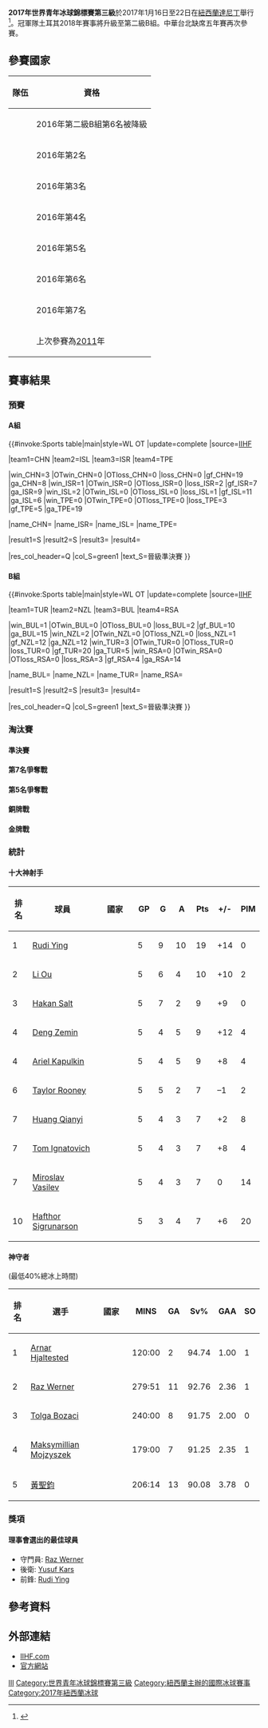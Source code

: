 {{Main article|2017年世界青年冰球錦標賽}}
{{Infobox International Ice Hockey Competition
| tourney_name =世界U20冰球錦標賽<br>第三級
| year = 2017
| image = <!-- 檔案不存在 2017 World Junior Ice Hockey Championships – Division III.png ，可從英文維基百科取得 -->
| size = 130
| caption = 
| country = 紐西蘭
| dates = 2017年1月16日至22日
| num_teams = 8
| venues = 1
| cities = 1
| games  = 20
| goals  = 148
| attendance = 3105
| scoring_leader = {{flagicon|CHN}} [[英如鏑|英如鏑]]
| points = 19 
| prevseason = [[2016年世界青年冰球錦標賽第三級|2016]]
| nextseason = [[2018年世界青年冰球錦標賽第三級|2018]]
}}

''' 2017年世界青年冰球錦標賽第三級'''於2017年1月16日至22日在[[紐西蘭|紐西蘭]][[達尼丁|達尼丁]]舉行<ref>{{Cite web |url=http://www.iihf.com/competition/596/statistics/ |title=Tournament statistics |accessdate=2017-03-12 |archive-date=2017-01-11 |archive-url=https://web.archive.org/web/20170111093749/http://www.iihf.com/competition/596/statistics/ |dead-url=no }}</ref>。冠軍隊土耳其2018年賽事將升級至第二級B組。中華台北缺席五年賽再次參賽。

==參賽國家==
{| class="wikitable"
|-
! 隊伍
! 資格
|-
|{{ihj|CHN}}
|2016年第二級B組第6名被降級
|-
|{{ihj|BUL}}
|2016年第2名
|-
|{{ihj|NZL}}
|2016年第3名
|-
|{{ihj|ISR}}
|2016年第4名
|-
|{{ihj|ISL}}
|2016年第5名
|-
|{{ihj|TUR}}
|2016年第6名
|-
|{{ihj|RSA}}
|2016年第7名
|-
|{{ihj|TPE}}
|上次參賽為[[2011年世界青年冰球錦標賽第三級|2011]]年
|}

== 賽事結果==

=== 預賽 ===

====A組====
{{#invoke:Sports table|main|style=WL OT
|update=complete
|source=[http://stats.iihf.com/Hydra/596/IHM596300_76_13_0.pdf IIHF]

|team1=CHN |team2=ISL |team3=ISR |team4=TPE

|win_CHN=3 |OTwin_CHN=0 |OTloss_CHN=0 |loss_CHN=0 |gf_CHN=19 |ga_CHN=8 
|win_ISR=1 |OTwin_ISR=0 |OTloss_ISR=0 |loss_ISR=2 |gf_ISR=7 |ga_ISR=9  
|win_ISL=2 |OTwin_ISL=0 |OTloss_ISL=0 |loss_ISL=1 |gf_ISL=11 |ga_ISL=6 
|win_TPE=0 |OTwin_TPE=0 |OTloss_TPE=0 |loss_TPE=3 |gf_TPE=5 |ga_TPE=19 

|name_CHN={{ihj|CHN}}
|name_ISR={{ihj|ISR}}
|name_ISL={{ihj|ISL}}
|name_TPE={{ihj|TPE}}

<!--Update team qualifications here (defined below)-->
|result1=S |result2=S |result3= |result4=

|res_col_header=Q
|col_S=green1  |text_S=晉級準決賽
}}
{{hockeybox2
| date        = 2017年1月16日
| time        = 10:00
| bg          = #eeffff
| team1       = '''{{ihj-rt|CHN}}'''
| team2       = {{ihj|TPE}}
| score       = 9–3
| periods     = (5–2, 3–0, 1–1)
| reference   = http://stats.iihf.com/Hydra/596/IHM596A03_74_4_0.pdf
| goalie1     = [[Ren_Mingwei|Ren Mingwei]]
| goalie2     = [[何韋志|何韋志]]<br>[[黃聖鈞|黃聖鈞]]
| progression = 1–0 / 1–1 / 2–1 / 3–1 / 4–1 / 5–1 / 5–2 / 6–2 / 7–2 / 8–2 / 8–3 / 9–3
| goals1      = [[Rudi_Ying|Ying]] – 02:11 / [[Ma_Xiaoyu|Ma]] ([[Huang_Qianyi|Huang]]) – 08:19 / Ying ([[Li_Ou|Li]]) – 13:21 / Li – 15:03 / Huang ([[Zuo_Runcheng|Zuo]]) (SH) – 17:55 / [[Deng_Zemin|Deng]] (Li, Ying) (PP) – 21:07 / Deng (SH) – 27:13 / Ying (Li) – 37:51 / Li (Ying) (SH) – 52:30
| goals2      = 02:11 – [[游松穎|游松穎]] / 18:24 – [[江維|江維]] ([[張宸崴|張宸崴]]) / 50:17 – 張宸崴 (PP) 
| official    = {{flagicon|RUS}} Sergey Morozov
| linesman    = {{flagicon|JPN}} Jinya Chiba
| linesman2   = {{flagicon|FRA}} Frederic Peuriere
| stadium     = [[達尼丁冰球場|達尼丁冰球場]]
| attendance  = 100
| penalties1  = 16
| penalties2  = 4
| shots1      = 53
| shots2      = 17
}}
{{hockeybox2
| date        = 2017年1月16日
| time        = 17:00
| team1       = {{ihj-rt|ISR}}
| team2       = '''{{ihj|ISL}}'''
| score       = 0–3
| periods     = (0–1, 0–2, 0–0)
| reference   = http://stats.iihf.com/Hydra/596/IHM596A02_74_5_0.pdf
| goalie1     = [[Raz_Werner|Raz Werner]] 
| goalie2     = [[Maksymilian_Mojzyszek|Maksymilian Mojzyszek]]
| progression = 0–1 / 0–2 / 0–3
| goals1      = 
| goals2      = 05:48 – [[Hjalti_Johannsson|Johannsson]] ([[Jon_Oskarsson|Oskarsson]], [[Stymir_Maack|Maack]]) / 31:38 – [[Hafthor_Sigrunarson|Sigrunarson]] ([[Elvar_Olafsson|Olafsson]], [[Edmunds_Induss|Induss]]) (PP) / 31:44 – [[Axel_Orongan|Orongan]] ([[Kritjan_Kristinsson|Kristinsson]], [[Heidar_Kristveigarson|Kristveigarson]])
| official    = {{flagicon|SUI}} Michael Weber
| linesman    = {{flagicon|NZL}} Aaron Clough
| linesman2   = {{flagicon|JPN}} Naoki Sawayama
| stadium     = [[達尼丁冰球場|達尼丁冰球場]]
| attendance  = 100
| penalties1  = 8
| penalties2  = 8
| shots1      = 18
| shots2      = 33
}}
{{hockeybox2
| date        = 2017年1月17日
| time        = 10:00
| bg          = #eeffff
| team1       = '''{{ihj-rt|ISR}}'''
| team2       = {{ihj|TPE}}
| score       = 3–0
| periods     = (0–0, 2–0, 1–0)
| reference   = http://stats.iihf.com/Hydra/596/IHM596A05_74_3_0.pdf
| goalie1     = [[Raz_Werner|Raz Werner]]
| goalie2     = [[黃聖鈞|黃聖鈞]]
| progression = 1–0 / 2–0 / 3–0
| goals1      = [[Daniel_Merkulov|Merkulov]] ([[Tomer_Aharonovich|Aharonovich]], [[Itay_Mostovoy|Mostovoy]]) – 27:58 / [[Daniel_Levin_(ice_hockey)|Levin]] ([[Yuval_Halpert|Halpert]], [[Tom_Ignatovich|Ignatovich]]) – 36:00 / [[Ariel_Kapulkin|Kapulkin]] (PP) – 46:47
| goals2      = 
| official    = {{flagicon|RUS}} Sergey Morozov
| linesman    = {{flagicon|GBR}} Oliver Finch
| linesman2   = {{flagicon|KOR}} Park Jae-hyung
| stadium     = [[達尼丁冰球場|達尼丁冰球場]]
| attendance  = 100
| penalties1  = 6
| penalties2  = 6
| shots1      = 37
| shots2      = 26
}}
{{hockeybox2
| date        = 2017年1月17日
| time        = 17:00
| team1       = {{ihj-rt|ISL}}
| team2       = '''{{ihj|CHN}}'''
| score       = 1–4
| periods     = (1–1, 0–0, 0–3)
| reference   = http://stats.iihf.com/Hydra/596/IHM596A07_74_3_0.pdf
| goalie1     = [[Maksymillian_Mojzyszek|Maksymillian Mojzyszek]]<br>[[Arnar_Hjaltested|Arnar Hjaltested]]
| goalie2     = [[Ren_Mingwei|Ren Mingwei]]
| progression = 1–0 / 1–1 / 1–2 / 1–3 / 1–4
| goals1      = [[Edmunds_Induss|Induss]] ([[Jon_Arnason_(ice_hockey)|J. Arnason]]) (PP) – 04:48
| goals2      = 16:34 – [[Gao_Yinfeng|Gao]] ([[Rudi_Ying|Ying]]) / 42:55 – [[Li_Ou|Li]] (Ying, [[Huang_Qianyi|Huang]]) / 58:52 – Ying (Huang) (PP) / 59:12 – Li ([[Deng_Zemin|Deng]], Ying)
| official    = {{flagicon|USA}} Peter Tarnaris
| linesman    = {{flagicon|GBR}} Danny Beresford
| linesman2   = {{flagicon|AUS}} Fraser Ohlson
| stadium     = [[達尼丁冰球場|達尼丁冰球場]]
| attendance  = 100
| penalties1  = 18
| penalties2  = 18
| shots1      = 28
| shots2      = 35
}}
{{hockeybox2
| date        = 2017年1月19日
| time        = 10:00
| bg          = #eeffff
| team1       = {{ihj-rt|TPE}}
| team2       = '''{{ihj|ISL}}'''
| score       = 2–7
| periods     = (0–2, 1–5, 1–0)
| reference   = http://stats.iihf.com/Hydra/596/IHM596A09_74_3_0.pdf
| goalie1     = [[黃聖鈞|黃聖鈞]] – Out 27:17 <br/> [[何韋志|何韋志]] – In 27:17
| goalie2     = [[Arnar_Hjaltested|Arnar Hjaltested]]
| progression = 0–1 / 0–2 / 0–3 / 0–4 / 0–5 / 0–6 / 1–6 / 1–7 / 2–7 
| goals1      = [[黃柏瑞|黃柏瑞]] ([[湯以丞|湯以丞]], [[潘怡誠|潘怡誠]]) - 34:04 / [[許少泓|許少泓]] (潘怡誠, 黃柏瑞) – 58:03
| goals2      = 03:37 – [[Edmunds_Induss|Induss]] ([[Jon_Arnason_(ice_hockey)|J. Arnason]], [[Vignir_Arason|V. Arason]]) (SH) / 12:36 – J. Arnason ([[Elvar_Olafsson|Olafsson]], [[Hafthor_Sigrunarson|Sigrunarson]]) / 20:43 – Induss (Sigrunarson, Olafsson) / 24:51 – Olafsson (Sigrunarson, [[Sigurdur_Thorsteinsson_(ice_hockey)|Thorsteinsson]]) / 27:17 – [[Styrmir_Maack|Maack]] ([[Gabriel_Gunnlaugsson|Gunnlaugsson]], [[Jon_Oskarsson|Oskarsson]] / 28:25 – Sigrunarson (Induss, Olafsson) / 38:21 – [[Heidar_Kristveigarson|Kristveigarson]] ([[Axel_Orongan|A. Orongan]]) (PP)
| official    = {{flagicon|SUI}} Michael Weber
| linesman    = {{flagicon|JPN}} Jinya Chiba
| linesman2   = {{flagicon|FRA}} Frederic Peuriere
| stadium     = [[達尼丁冰球場|達尼丁冰球場]]
| attendance  = 100
| penalties1  = 14
| penalties2  = 14
| shots1      = 18
| shots2      = 60
}}
{{hockeybox2
| date        = 2017年1月19日
| time        = 17:00
| team1       = '''{{ihj-rt|CHN}}'''
| team2       = {{ihj|ISR}}
| score       = 6–4
| periods     = (3–1, 1–1, 2–2)
| reference   = http://stats.iihf.com/Hydra/596/IHM596A11_74_3_0.pdf
| goalie1     = [[Ren_Mingwei|Ren Mingwei]]<br>[[Wang_Yupeng|Wang Yupeng]]
| goalie2     = [[Raz_Werner|Raz Werner]]
| progression = 0–1 / 1–1 / 2–1 / 3–1 / 4–1 / 4–2 / 5–2 / 6–2 / 6–3 / 6–4
| goals1      = [[Guo_Jianing|Guo J.]] ([[Zuo_Runcheng|Zuo]], [[Gao_Yinfeng|Gao]]) – 07:50 / [[Huang_Qianyi|Huang]] ([[Wang_Chuxiong|Wang C.]], Guo J.) (PP) – 09:43 / [[Zhang_Pengfei|Zhang]] ([[Wu_Hao_(ice_hockey)|Wu]], [[Deng_Zemin|Deng]]) (PP) – 15:36 / Wu ([[Xie_Hongru|Xie]], [[Ma_Xiaoyu|Ma]]) – 24:34 / Huang (Zuo, Guo J.) (PP) – 48:23 / [[Rudi_Ying|Ying]] (Zhang, Deng) – 54:48
| goals2      = 07:40 – [[Mark_Revniaga|Revniaga]] / 29:11 – [[Gur_Sever|Sever]] ([[Dan_Hoffman_(ice_hockey)|Hoffman]]) (PP) / 56:48 – [[Tom_Ignatovich|Ignatovich]] ([[Ariel_Kapulkin|Kapulkin]]) / 59:45 – Ignatovich (Kapulkin, Hoffman)
| official    = {{flagicon|NZL}} Peter Haxell
| linesman    = {{flagicon|FIN}} Lauri Nikulainen
| linesman2   = {{flagicon|JPN}} Naoki Sawayama
| stadium     = [[達尼丁冰球場|達尼丁冰球場]]
| attendance  = 100
| penalties1  = 10
| penalties2  = 10
| shots1      = 47
| shots2      = 20
}}

====B組====
{{#invoke:Sports table|main|style=WL OT
|update=complete
|source=[http://stats.iihf.com/Hydra/596/IHM596300_76_13_0.pdf IIHF]

|team1=TUR |team2=NZL |team3=BUL |team4=RSA

|win_BUL=1 |OTwin_BUL=0 |OTloss_BUL=0 |loss_BUL=2 |gf_BUL=10 |ga_BUL=15 
|win_NZL=2 |OTwin_NZL=0 |OTloss_NZL=0 |loss_NZL=1 |gf_NZL=12 |ga_NZL=12 
|win_TUR=3 |OTwin_TUR=0 |OTloss_TUR=0 |loss_TUR=0 |gf_TUR=20 |ga_TUR=5 
|win_RSA=0 |OTwin_RSA=0 |OTloss_RSA=0 |loss_RSA=3 |gf_RSA=4 |ga_RSA=14 

|name_BUL={{ihj|BUL}}
|name_NZL={{ihj|NZL}}
|name_TUR={{ihj|TUR}}
|name_RSA={{ihj|RSA}}

<!--Update team qualifications here (defined below)-->
|result1=S |result2=S |result3= |result4=

|res_col_header=Q
|col_S=green1  |text_S=晉級準決賽
}}
{{hockeybox2
| date        = 2017年1月16日
| time        = 13:30
| bg          = #eeffff
| team1       = '''{{ihj-rt|BUL}}'''
| team2       = {{ihj|RSA}}
| score       = 5–2
| periods     = (2–1, 1–1, 2–0)
| reference   = http://stats.iihf.com/Hydra/596/IHM596B01_74_3_0.pdf
| goalie1     = [[Dimitar_Dimitrov_(ice_hockey)|Dimitar Dimitrov]]
| goalie2     = [[Aslam_Khan_(ice_hockey)|Aslam Khan]]
| progression = 1–0 / 2–0 / 2–1 / 2–2 / 3–2 / 4–2 / 5–2
| goals1      = [[Kaolyan_Vachkov|Vachkov]] ([[Miroslav_Vasilev|M. Vasilev]]) – 01:02 / M. Vasilev (Vachkov) – 03:47 / [[Daniel_Dilkov|Dilkov]] ([[Tomislav_Georgiev|T. Georgiev]], M. Vasilev) (PP) – 31:15 / M. Vasilev (T. Georgiev) – 53:44 / [[Georgi_Blagoev|Blagoev]] ([[Atanas_Genkov|Genkov]]) (SH,ENG) – 58:47
| goals2      = 15:16 – [[Aidan_Beukes|Beukes]] ([[John_Venter|Venter]]) (PP2) / 29:46 – [[Matthew_Ruthven|Ruthven]] ([[Gareth_Bremner|Bremner]], [[Dylan_Compton|Compton]])
| official    = {{flagicon|JPN}} Shingo Ikegami
| linesman    = {{flagicon|GBR}} Oliver Finch
| linesman2   = {{flagicon|KOR}} Park Jae-hyung
| stadium     = [[達尼丁冰球場|達尼丁冰球場]]
| attendance  = 100
| penalties1  = 14
| penalties2  = 18
| shots1      = 37
| shots2      = 23
}}
{{hockeybox2
| date        = 2017年1月16日
| time        = 20:30
| team1       = {{ihj-rt|NZL}}
| team2       = '''{{ihj|TUR}}'''
| score       = 4–6
| periods     = (1–3, 1–2, 2–1)
| reference   = http://stats.iihf.com/Hydra/596/IHM596B04_74_3_0.pdf
| goalie1     = [[James_Moore_(ice_hockey)|James Moore]] (out 07:50) <br/> [[Taylor_Goodall|Taylor Goodall]] (in 07:50)
| goalie2     = [[Tolga_Bozaci|Tolga Bozaci]]
| progression = 0–1 / 0–2 / 0–3 / 1–3 / 2–3 / 2–4 / 2–5 / 2–6 / 3–6 / 4–6
| goals1      = [[Taylor_Rooney|Rooney]] ([[Shaun_Brown_(ice_hockey)|S. Brown]], [[Robin_Vortanov|Vortanov]]) - 19:25 / Vortanov ([[Benjamin_Harford|Harford]]) - 20:34 / Harford - 48:37 / Vortanov (Rooney, S. Brown) - 54:25
| goals2      = 02:18 - [[Hakan_Salt|H. Salt]] ([[Ferhat_Bakal_(ice_hockey)|Bakal]]) (SH) / 05:42 - H. Salt (Bakal) (PP) / 07:50 - [[Sait_Bingol|Bingol]] ([[Emrah_Savas|Savas]]) / 34:26 [[Fatih_Taygar|Taygar]] ([[Yusuf_Kars|Y. Kars]]) / 37:04 - H. Salt (Savas) / 46:59 - H. Salt (Bakal, Y. Kars)(PP) /
| official    = {{flagicon|USA}} Peter Tarnaris
| linesman    = {{flagicon|FIN}} Lauri Nikulainen
| linesman2   = {{flagicon|AUS}} Fraser Ohlson
| stadium     = [[達尼丁冰球場|達尼丁冰球場]]
| attendance  = 200
| penalties1  = 8
| penalties2  = 4
| shots1      = 13
| shots2      = 21
}}
{{hockeybox2
| date        = 2017年1月17日
| time        = 13:30
| bg          = #eeffff
| team1       = '''{{ihj-rt|TUR}}'''
| team2       = {{ihj|BUL}}
| score       = 8–1
| periods     = (2–0, 2–0, 4–1)
| reference   = http://stats.iihf.com/Hydra/596/IHM596B06_74_5_0.pdf
| goalie1     = [[Tolga_Bozaci|Tolga Bozaci]]
| goalie2     = [[Dimitar_Dimitrov_(ice_hockey)|Dimitar Dimitrov]]
| progression = 1–0 / 2–0 / 3–0 / 4–0 / 5–0 / 6–0 / 7–0 / 7–1 / 8–1 
| goals1      = [[Sefa_Kavaz|Kavaz]] ([[Emrah_Savas|Savas]], [[Sait_Bingol|Bingol]]) – 15:26 / Bingol (Kavaz, [[Fatih_Faner|Faner]]) (PP) – 18:23 / [[Ferhat_Bakal|Bakal]] (SH) – 24:52 / [[Hakan_Salt|H. Salt]] ([[Fatih_Taygar|Taygar]], Bakal) – 36:18 / Kavaz ([[Kaan_Salt|K. Salt]]) (PP) – 50:18 / [[Yusuf_Kars|Y. Kars]] (Savas) (PP) – 50:34 / Bingol ([[Huseyin_Secer|H. Secer]], H. Salt) – 52:10 / Kavaz (PP) – 58:39
| goals2      = 55:30 – [[Ivelin_Ivanov_(ice_hockey)|Ivanov]] ([[Ivaylo_Gerogiev|I. Gerogiev]])
| official    = {{flagicon|NZL}} Peter Haxell
| linesman    = {{flagicon|NZL}} Aaron Clough
| linesman2   = {{flagicon|JPN}} Naoki Sawayama
| stadium     = [[達尼丁冰球場|達尼丁冰球場]]
| attendance  = 100
| penalties1  = 12
| penalties2  = 20
| shots1      = 54
| shots2      = 18
}}
{{hockeybox2
| date        = 2017年1月17日
| time        = 20:30
| team1       = '''{{ihj-rt|NZL}}'''
| team2       = {{ihj|RSA}}
| score       = 3–2
| periods     = (2–2, 0–0, 1–0)
| reference   = http://stats.iihf.com/Hydra/596/IHM596B08_74_3_0.pdf
| goalie1     = [[Tyler_Goodall|Tyler Goodall]]
| goalie2     = [[Ryan_Boyd|Ryan Boyd]]
| progression = 1–0 / 2–0 / 2–1 / 2–2 / 3–2
| goals1      = [[Robin_Vortanov|Vortanov]] – 00:52 / [[Taylor_Rooney|Rooney]] ([[Shaun_Brown_(ice_hockey)|S. Brown]]) – 05:44 / Vortanov ([[Logan_Fraser|Fraser]]) – 56:12
| goals2      = 13:55 – [[Luke_Vivier|L. Vivier]] ([[Dylan_Compton|Compton]], [[Gareth_Bremner|Bremner]]) / 15:05 – [[Marinus_de_Jager|De Jager]] ([[Jean-Paul_Britz|Britz]], [[Mikhail_Patrick|Patrick]]) 
| official    = {{flagicon|SUI}} Michael Weber
| linesman    = {{flagicon|JPN}} Jinya Chiba
| linesman2   = {{flagicon|FRA}} Frederic Peuriere
| stadium     = [[達尼丁冰球場|達尼丁冰球場]]
| attendance  = 200
| penalties1  = 8
| penalties2  = 31
| shots1      = 41
| shots2      = 19
}}
{{hockeybox2
| date        = 2017年1月19日
| time        = 13:30
| bg          = #eeffff 
| team1       = {{ihj-rt|RSA}}
| team2       = '''{{ihj|TUR}}'''
| score       = 0–6
| periods     = (0–1, 0–2, 0–3)
| reference   = http://stats.iihf.com/Hydra/596/IHM596B10_74_3_0.pdf
| goalie1     = [[Aslam_Khan_(ice_hockey)|Aslam Khan]]
| goalie2     = [[Muhammed_Karagul|Muhammed Karagul]]
| progression = 0–1 / 0–2 / 0–3 / 0–4 / 0–5 / 0–6
| goals1      = 
| goals2      = 07:05 – [[Emre_Secer|E. Secer]] / 27:55 – [[Omar_Kars|O. Kars]] ([[Yusuf_Kars|Y. Kars]]) / 31:19 – [[Sefa_Kavaz|Kavaz]] (Y. Kars) / 44:32 – [[Fatih_Faner|Faner]] ([[Huseyin_Secer|H. Secer]]) (PP) / 53:08 – O. Kars ([[Kaan_Salt|K. Salt]]) (PP) / 59L02 – [[Sait_Bingol|Bingol]] (O. Kars) 
| official    = {{flagicon|JPN}} Shingo Ikegami
| linesman    = {{flagicon|GBR}} Oliver Finch
| linesman2   = {{flagicon|KOR}} Park Jae-hyung
| stadium     = [[達尼丁冰球場|達尼丁冰球場]]
| attendance  = 100
| penalties1  = 16
| penalties2  = 6
| shots1      = 10
| shots2      = 55
}}
{{hockeybox2
| date        = 2017年1月19日
| time        = 20:30
| team1       = {{ihj-rt|BUL}}
| team2       = '''{{ihj|NZL}}'''
| score       = 4–5
| periods     = (0–3, 3–0, 1–2) 
| reference   = http://stats.iihf.com/Hydra/596/IHM596B12_74_1_0.pdf
| goalie1     = [[Dimitar_Dimitrov_(ice_hockey)|Dimitar Dimitrov]]
| goalie2     = [[Taylor_Goodall|Taylor Goodall]]
| progression = 0–1 / 0–2 / 0–3 / 1–3 / 2–3 / 3–3 / 4–3 / 4–4 / 4–5
| goals1      = [[Daniel_Dilkov|Dilkov]] ([[Tomislav_Georgiev|T. Georgiev]]) (PP) – 20:55 / [[Yanaki_Gatchev|Gatchev]] ([[Atanas_Genkov|Genkov]]) (PP) – 24:52 / Gatchev (T. Georgiev) (PP) – 27:34 / [[Georgi_Blagoev|Blagoev]] (T. Georgiev) – 48:02
| goals2      = 03:29 – [[Taylor_Rooney|Rooney]] ([[Shaun_Brown_(ice_hockey)|S. Brown]]) / 13:01 – [[Alexander_Egan|Egan]] / 18:06 – Rooney (S. Brown) (PP2) / 56:50 – Rooney / 59:35 – [[Robin_Vortanov|Vortanov]] (S. Brown) (PP2) 
| official    = {{flagicon|RUS}} Sergey Morozov
| linesman    = {{flagicon|GBR}} Danny Beresford
| linesman2   = {{flagicon|AUS}} Fraser Ohlson
| stadium     = [[達尼丁冰球場|達尼丁冰球場]]
| attendance  = 230
| penalties1  = 67
| penalties2  = 34
| shots1      = 26
| shots2      = 46
}}

===淘汰賽===
{{4TeamBracket-with 3rd
| RD1=準決賽
| RD2=第5名爭奪戰
| RD3=第7名爭奪戰
| RD1-seed1=A3
| RD1-team1='''{{ihj|ISR}}'''
| RD1-score1='''9'''
| RD1-seed2=B4
| RD1-team2={{ihj|RSA}}
| RD1-score2=0
| RD1-seed3=B3
| RD1-team3='''{{ihj|BUL}}'''
| RD1-score3='''6'''
| RD1-seed4=A4
| RD1-team4={{ihj|TPE}}
| RD1-score4=1
| RD2-seed1=A3
| RD2-team1='''{{ihj|ISR}}'''
| RD2-score1='''3'''
| RD2-seed2=B3
| RD2-team2={{ihj|BUL}}
| RD2-score2=2
| RD3-seed1=B4
| RD3-team1={{ihj|RSA}}
| RD3-score1=1
| RD3-seed2=A4
| RD3-team2='''{{ihj|TPE}}'''
| RD3-score2='''7'''
}}

{{4TeamBracket-with 3rd
| RD1=準決賽
| RD2=決賽
| RD1-seed1=A1
| RD1-team1='''{{ihj|CHN}}'''
| RD1-score1='''11'''
| RD1-seed2=B2
| RD1-team2={{ihj|NZL}}
| RD1-score2=2
| RD1-seed3=B1
| RD1-team3='''{{ihj|TUR}}'''
| RD1-score3='''3'''
| RD1-seed4=A2
| RD1-team4={{ihj|ISL}}
| RD1-score4=2
| RD2-seed1=B1
| RD2-team1='''{{ihj|TUR}}'''
| RD2-score1='''2'''
| RD2-seed2=A1
| RD2-team2={{ihj|CHN}}
| RD2-score2=1
| RD3-seed1=A2
| RD3-team1='''{{ihj|ISL}}'''
| RD3-score1=10
| RD3-seed2=B2
| RD3-team2={{ihj|NZL}}
| RD3-score2=0
}}

==== 準決賽 ====

{{hockeybox2
| date        = 2017年1月21日
| time        = 10:00
| bg          = #eeffff
| team1       = '''{{ihj-rt|ISR}}'''
| team2       = {{ihj|RSA}}
| score       = 9–0
| periods     = (0–0, 5–0, 4–0)
| reference   = http://stats.iihf.com/Hydra/596/IHM596213_74_3_0.pdf
| goalie1     = [[Raz_Werner|Raz Werner]]<br>[[Yoav_Regev|Yoav Regev]]
| goalie2     = [[Ryan_Boyd|Ryan Boyd]]<br>[[Aslam_Khan_(ice_hockey)|Aslam Khan]]
| progression = 1–0 / 2–0 / 3–0 / 4–0 / 5–0 / 6–0 / 7–0 / 8–0 / 9–0 
| goals1      = [[Ariel_Kapulkin|Kapulkin]] ([[Tom_Ignatovich|Ignatovich]], [[Dan_Hoffman_(ice_hockey)|Hoffman]]) – 20:37 / [[Gur_Sever|Sever]] ([[Marom_Avraham|Avraham]], [[Mark_Revniaga|Revniaga]]) – 24:00 / Ignatovich (Kapulkin, [[Daniel_Merkulov|Merkulov]]) – 24:49 / [[Tomer_Aharonovich|Aharonovich]] (Avraham, [[Denis_Kozev|Kozev]]) (PP) – 31:04 / Kapulkin (Ignatovich, [[Ori_Kafri|Kafri]]) – 39:41 / Revniaga – 44:16 / [[Itay_Mostovoy|Mostovoy]] (Avraham, Sever) – 52:23 / [[Daniel_Levin_(ice_hockey)|Levin]] ([[Ben_Haver|Haver]], [[Yuval_Halpert|Halpert]]) – 56:36 / Revniaga (Kapulkin, Hoffman) (PP) – 59:48
| goals2      =
| official    = {{flagicon|NZL}} Peter Haxell
| linesman    = {{flagicon|JPN}} Jinya Chiba
| linesman2   = {{flagicon|GBR}} Oliver Finch
| stadium     = [[達尼丁冰球場|達尼丁冰球場]]
| attendance  = 100
| penalties1  = 8
| penalties2  = 6
| shots1      = 47
| shots2      = 13
}}
{{hockeybox2
| date        = 2017年1月21日
| time        = 13:30
| team1       = '''{{ihj-rt|BUL}}'''
| team2       = {{ihj|TPE}}
| score       = 6–1
| periods     = (3–0, 2–0, 1–1)
| reference   = http://stats.iihf.com/Hydra/596/IHM596214_74_3_0.pdf
| goalie1     = [[Dimitar_Dimitrov_(ice_hockey)|Dimitar Dimitrov]]
| goalie2     = [[He_Wei-chih|He Wei-chih]]<br>[[Huang_Sheng-chun|Huang Sheng-chun]]
| progression = 1–0 / 2–0 / 3–0 / 4–0 / 5–0 / 5–1 / 6–1
| goals1      = [[Miroslav_Vasilev|M. Vasilev]] ([[Kaloyan_Vachkov|Vachkov]], [[Yanaki_Gatchev|Gatchev]]) – 03:20 / M. Vasilev ([[Daniel_Dilkov|Dilkov]], [[Ivaylo_Georgiev_(ice_hockey)|I. Georgiev]]) – 05:09 / Dilkov (M. Vasilev, Gatchev) – 05:23 / Gatchev ([[Georgi_Blagoev|Blagoev]]) – 35:31 / I. Georgiev ([[Veselin_Dikov|Dikov]]) – 36:12 / Blagoev (Dikov) – 59:08
| goals2      = 48:14 – [[Pan_Yi-cheng|Pan]] ([[Chang_Chen-wei|Chang C.]])
| official    = {{flagicon|JPN}} Shingo Ikegami
| linesman    = {{flagicon|GBR}} Danny Beresford
| linesman2   = {{flagicon|AUS}} Fraser Ohlson
| stadium     = [[達尼丁冰球場|達尼丁冰球場]]
| attendance  = 100
| penalties1  = 16
| penalties2  = 4
| shots1      = 40
| shots2      = 36
}}
{{hockeybox2
| date        = 2017年1月21日
| time        = 17:00
| bg          = #eeffff
| team1       = '''{{ihj-rt|TUR}}'''
| team2       = {{ihj|ISL}}
| score       = 3–2
| periods     = (0–1, 0–1, 3–0)
| reference   = http://stats.iihf.com/Hydra/596/IHM596215_74_3_0.pdf
| goalie1     = [[Tolga_Bozaci|Tolga Bozaci]]
| goalie2     = [[Maksymilian_Mojzyszek|Maksymilian Mojzyszek]]
| progression = 0–1 / 0–2 / 1–2 / 2–2 / 3–2
| goals1      = [[Ferhat_Bakal|Bakal]] – 45:24 / [[Kaan_Salt|K. Salt]] ([[Emrah_Savas|Savas]], [[Yusuf_Kars|Y. Kars]]) (PP) – 54:55 / [[Fatih_Faner|Faner]] (K. Salt, Bakal) – 56:40
| goals2      = 11:42 – [[Hjalti_Johannsson|Johannsson]] (SH) / 39:25 – [[Vignir_Arason|V. Arason]] ([[Gunnar_Arason|G. Arason]], [[Jon_Oskarsson|Oskarsson]])
| official    = Michael Weber {{flagicon|SUI}}
| linesman    = Frederic Peuriere {{flagicon|FRA}}
| linesman2   = Naoki Sawayama {{flagicon|JPN}}
| stadium     = [[達尼丁冰球場|達尼丁冰球場]]
| attendance  = 150
| penalties1  = 18
| penalties2  = 18
| shots1      = 28
| shots2      = 28
}}
{{hockeybox2
| date        = 2017年1月21日
| time        = 20:30
| team1       = '''{{ihj-rt|CHN}}'''
| team2       = {{ihj|NZL}}
| score       = 11–2
| periods     = (4–0, 1–2, 6–0)
| reference   = http://stats.iihf.com/Hydra/596/IHM596216_74_3_0.pdf
| goalie1     = [[Mingwei_Ren|Mingwei Ren]]
| goalie2     = [[Taylor_Goodall|Taylor Goodall]] <br/> [[James_Moore_(ice_hockey)|James Moore]]
| progression = 1–0 / 2–0 / 3–0 / 4–0 / 4–1 / 5–1 / 5–2 / 6–2 / 7–2 / 8–2 / 9–2 / 10–2 / 11–2
| goals1      = [[Rudi_Ying|Ying]] ([[Zuo_Runcheng|Zuo]]) – 04:30 / [[Huang_Qianyi|Huang]] (Zuo) – 04:55 / Ying ([[Deng_Zemin|Deng]]) – 06:06 / Deng (Ying, [[Zhang_Pengfei|Zhang]]) (PP) – 13:57 / Deng, ([[Wu_Hao_(ice_hockey)|Wu]]) (PP) - 36:18 / [[Li_Ou|Li]] (Ying) – 40:20 / Deng (Ying) – 42:50 
/ [[Ma_Xiaoyu|Ma]] ([[Goa_Yinfeng|Goa]], Ying) – 49:38 / Wu (Li) (PP2) – 53:21 / Ying (Zhang) – 56:44 / Ma ([[Si_Hanwen|Si]]) – 58:26
| goals2      = 34:16 – [[Seamus_Leahy|Leahy]] ([[Taylor_Rooney|Rooney]]) / 39:02 – [[Shaun_Brown_(ice_hockey)|S. Brown]]
| official    = Peter Tarnaris {{flagicon|USA}}
| linesman    = Lauri Nikulainen {{flagicon|FIN}}
| linesman2   = Jae Hyung Park {{flagicon|KOR}}
| stadium     = [[達尼丁冰球場|達尼丁冰球場]]
| attendance  = 400
| penalties1  = 8
| penalties2  = 10
| shots1      = 58
| shots2      = 15
}}

====第7名爭奪戰====
{{hockeybox2
| date        = 2017年1月22日
| time        = 10:00
| bg          = #eeffff
| team1       = {{ihj-rt|RSA}}
| team2       = '''{{ihj|TPE}}'''
| score       = 1–7
| periods     = (0–2, 1–2, 0–3)
| reference   = http://stats.iihf.com/Hydra/596/IHM596117_74_3_0.pdf
| goalie1     = [[Aslam_Khan_(ice_hockey)|Aslam Khan]]
| goalie2     = [[黃聖鈞|黃聖鈞]]<br>[何韋志]]
| progression = 0–1 / 0–2 / 0–3 / 1–3 / 1–4 / 1–5 / 1–6 / 1–7
| goals1      = [[Gareth_Bremner|Bremner]] ([[Brandon_Husselman|Husselman]]) (PP) – 33:10
| goals2      = 01:40 – [[羅光昱|羅光昱]] ([[湯以丞|湯以丞]]) / 08:51 – [[陳冠廷|陳冠廷]] ([[江維|江維]]) (PP) / 28:42 – [[許少泓|許少泓]] ([[黃柏瑞|黃柏瑞]]) / 33:18 – 陳冠廷 / 40:17 – [[張瀚元|張瀚元]] (黃柏瑞) / 46:31 – [[許少泓|許少泓]] ([[呂秉恩|呂秉恩]]) / 54:11 – 許少泓 ([[潘怡誠|潘怡誠]], 黃柏瑞) (PP)
| official    = [[Peter_Tarnaris|Peter Tarnaris]] {{flagicon|USA}}
| linesman    = [[Fraser_Ohlson|Fraser Ohlson]] {{flagicon|AUS}}
| linesman2   = [[Frederic_Peuriere|Frederic Peuriere]] {{flagicon|FRA}}
| stadium     = [[達尼丁冰球場|達尼丁冰球場]]
| attendance  = 100
| penalties1  = 22
| penalties2  = 12
| shots1      = 18
| shots2      = 34
}}

====第5名爭奪戰====
{{hockeybox2
| date        = 2017年1月22日
| time        = 13:30
| bg          = #eeffff
| team1       = '''{{ihj-rt|ISR}}'''
| team2       = {{ihj|BUL}}
| score       = 3–2
| periods     = (2–0, 0–0, 1–2)
| reference   = http://stats.iihf.com/Hydra/596/IHM596118_74_2_0.pdf
| goalie1     = [[Raz_Werner|Raz Werner]]
| goalie2     = [[Dimitar_Dimitrov_(ice_hockey)|Dimitar Dimitrov]]
| progression = 1–0 / 2–0 / 3–0 / 3–1 / 3–2
| goals1      = [[Ariel_Kapulkin|Kapulkin]] ([[Daniel_Merkulov|Merkulov]], [[Dan_Hoffman_(ice_hockey)|Hoffman]]) – 03:02 / [[Mark_Revniaga|Revniaga]] (Kapulkin, [[Ori_Kafri|Kafri]]) (PP) – 12:10 / [[Tom_Ignatovich|Ignatovich]] – 54:38
| goals2      = 55:34 – [[Veselin_Dikov|Dikov]] ([[Tomislav_Georgiev|T. Georgiev]]) / 55:52 – [[Yanaki_Gatchev|Gatchev]]
| official    = {{flagicon|NZL}} Peter Haxell
| linesman    = {{flagicon|GBR}} Danny Beresford
| linesman2   = {{flagicon|GBR}} Oliver Finch
| stadium     = [[達尼丁冰球場|達尼丁冰球場]]
| attendance  = 100
| penalties1  = 10
| penalties2  = 14
| shots1      = 22
| shots2      = 37
}}

====銅牌戰====
{{Hockeybox2
| bg = #ffdab9
| date        = 2017年1月22日
| time        = 17:00
| team1       = '''{{ihj-rt|ISL}}'''
| team2       = {{ihj|NZL}}
| score       = 10–0
| periods     = (0–0, 5–0, 5–0)
| reference   = http://stats.iihf.com/Hydra/596/IHM596119_74_3_0.pdf
| goalie1     = [[Arnar_Hjaltested|Arnar Hjaltested]]
| goalie2     = [[James_Moore_(ice_hockey)|James Moore]]<br>[[Taylor_Goodall|Taylor Goodall]]
| progression = 1–0 / 2–0 / 3–0 / 4–0 / 5–0 / 6–0 / 7–0 / 8–0 / 9–0 / 10–0
| goals1      = [[Hjalti_Johannsson|Johannsson]] ([[Hakon_Arnason|H. Arnason]]) – 21:46 / [[Jon_Arnason_(ice_hockey)|J. Arnason]] ([[Stymir_Maack|Maack]], [[Kristjan_Kristinsson|Kristinsson]]) – 23:14 / [[Hafthor_Sigrunarson|Sigrunarson]] ([[Elvar_Olafsson|Olafsson]], J. Arnason) – 32:13 / [[Edmunds_Induss|Induss]] (J. Arnason) – 33:52 / Olafsson ([[Vignir_Arason|V. Arason]], Sigrunarson) – 34:54 / Kristinsson – 44:47 / [[Sigurdur_Thorsteinsson_(ice_hockey)|Thorsteinsson]] ([[Axel_Orongan|Orongan]]) (PP) – 46:48 / [[Heidar_Kristveigarson|Kristveigarson]] (J. Arnason) – 49:47 / [[Gabriel_Gunnlaugsson|Gunlaugsson]] (Orongan, Kristveigarson) – 51:00 / Gunnlaugsson (Kristveigarson) – 59:57
| goals2      = 
| official    = {{flagicon|JPN}} Shingo Ikegami
| linesman    = {{flagicon|JPN}} Jinya Chiba
| linesman2   = {{flagicon|KOR}} Park Jae-hyung
| stadium     = [[達尼丁冰球場|達尼丁冰球場]]
| attendance  = 275
| penalties1  = 6
| penalties2  = 16
| shots1      = 63
| shots2      = 20
}}

====金牌戰====
{{Hockeybox2
| bg = #F7F6A8
| date        = 2017年1月22日
| time        = 20:30
| team1       = '''{{ihj-rt|TUR}}'''
| team2       = {{ihj|CHN}}
| score       = 2–1
| periods     = (1–0, 1–1, 0–0)
| reference   = http://stats.iihf.com/Hydra/596/IHM596120_74_4_0.pdf
| goalie1     = [[Tolga_Bozaci|Tolga Bozaci]]
| goalie2     = [[Ren_Mingwei|Ren Mingwei]]
| progression = 1–0 / 2–0 / 2–1
| goals1      = [[Hakan_Salt|H. Salt]] ([[Emre_Secer|E. Secer]]) – 18:22 / [[Yusuf_Kars|Y. Kars]] ([[Emrah_Savas|Savas]]) – 30:53
| goals2      = 35:00 – [[Li_Ou|li]] ([[Deng_Zemin|Deng]], [[Rudi_Ying|Ying]]) 
| official    = {{flagicon|RUS}} Sergey Morozov
| linesman    = {{flagicon|FIN}} Lauri Nikulainen
| linesman2   = {{flagicon|JPN}} Naoki Sawayama
| stadium     = [[達尼丁冰球場|達尼丁冰球場]]
| attendance  = 350
| penalties1  = 4
| penalties2  = 4
| shots1      = 25
| shots2      = 31
}}

===統計===

====十大神射手====
{| class="wikitable sortable" style="text-align: center;"
|-
!width=30|排名
!width=165|球員
!width=125|國家
!width=30|GP
!width=30|G
!width=30|A
!width=30|Pts
!width=30| +/-
!width=30|PIM
|-
| 1 || align=left|[[Rudi_Ying|Rudi Ying]] || align=left|{{ihj|CHN}} || 5 || 9 || 10 || 19 || +14 || 0
|-
| 2 || align=left|[[Li_Ou|Li Ou]] || align=left|{{ihj|CHN}} || 5 || 6 || 4 || 10 || +10 || 2
|-
| 3 || align=left|[[Hakan_Salt|Hakan Salt]] || align=left|{{ihj|TUR}} || 5 || 7 || 2 || 9 || +9 || 0
|-
| 4 || align=left|[[Deng_Zemin|Deng Zemin]] || align=left|{{ihj|CHN}} || 5 || 4 || 5 || 9 || +12 || 4
|-
| 4 || align=left|[[Ariel_Kapulkin|Ariel Kapulkin]] || align=left|{{ihj|ISR}} || 5 || 4 || 5 || 9 || +8 || 4
|-
| 6 || align=left|[[Taylor_Rooney|Taylor Rooney]] || align=left|{{ihj|NZL}} || 5 || 5 || 2 || 7 || –1 || 2
|-
| 7 || align=left|[[Huang_Qianyi|Huang Qianyi]] || align=left|{{ihj|CHN}} || 5 || 4 || 3 || 7 || +2 || 8
|-
| 7 || align=left|[[Tom_Ignatovich|Tom Ignatovich]] || align=left|{{ihj|ISR}} || 5 || 4 || 3 || 7 || +8 || 4
|-
| 7 || align=left|[[Miroslav_Vasilev|Miroslav Vasilev]] || align=left|{{ihj|BUL}} || 5 || 4 || 3 || 7 || 0 || 14
|-
| 10 || align=left|[[Hafthor_Sigrunarson|Hafthor Sigrunarson]] || align=left|{{ihj|ISL}} || 5 || 3 || 4 || 7 || +6 || 20
|}

====神守者====
(最低40%總冰上時間)

{| class="wikitable sortable" style="text-align: center;"
|-
!width=30|排名
!width=165|選手
!width=125|國家
!width=20|MINS
!width=20|GA
!width=20|Sv%
!width=20|GAA
!width=20|SO
|-
| 1 || align=left|[[Arnar_Hjaltested|Arnar Hjaltested]] || align=left|{{ihj|ISL}} || 120:00 || 2 || 94.74 || 1.00 || 1
|-
| 2 || align=left|[[Raz_Werner|Raz Werner]] || align=left|{{ihj|ISR}} || 279:51 || 11 || 92.76 || 2.36 || 1
|-
| 3 || align=left|[[Tolga_Bozaci|Tolga Bozaci]] || align=left|{{ihj|TUR}} || 240:00 || 8 || 91.75 || 2.00 || 0
|-
| 4 || align=left|[[Maksymillian_Mojzyszek|Maksymillian Mojzyszek]] || align=left|{{ihj|ISL}} || 179:00 || 7 || 91.25 || 2.35 || 1
|-
| 5 || align=left|[[黃聖鈞|黃聖鈞]] || align=left|{{ihj|TPE}} || 206:14 || 13 || 90.08 || 3.78 || 0
|}

===獎項===

====理事會選出的最佳球員====
* 守門員: {{flagicon|ISR}} [[Raz_Werner|Raz Werner]]
* 後衛: {{flagicon|TUR}} [[Yusuf_Kars|Yusuf Kars]]
* 前鋒: {{flagicon|CHN}} [[Rudi_Ying|Rudi Ying]]

==參考資料==
{{Reflist}}

==外部連結==
*[http://www.iihf.com/iihf-home/home.html IIHF.com]{{Wayback|url=http://www.iihf.com/iihf-home/home.html |date=20170312112816 }}
*[https://web.archive.org/web/20181021193027/https://2017.u20icehockey.com/ 官方網站]

{{世界青年冰球錦標賽}}

{{DEFAULTSORT:2017 World Junior Ice Hockey Championships - Division III}}
[[Category:2017年世界青年冰球錦標賽|III]]
[[Category:世界青年冰球錦標賽第三級|Category:世界青年冰球錦標賽第三級]]
[[Category:紐西蘭主辦的國際冰球賽事|Category:紐西蘭主辦的國際冰球賽事]]
[[Category:2017年紐西蘭冰球|Category:2017年紐西蘭冰球]]